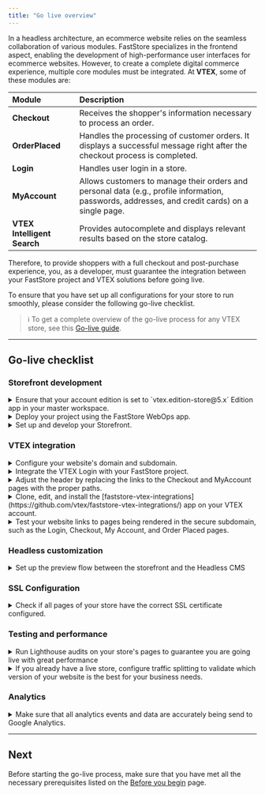 ```yaml
---
title: "Go live overview"
---
```


In a headless architecture, an ecommerce website relies on the seamless collaboration of various modules. FastStore specializes in the frontend aspect, enabling the development of high-performance user interfaces for ecommerce websites. However, to create a complete digital commerce experience, multiple core modules must be integrated. At **VTEX**, some of these modules are:

| Module                      | Description                                                                                                                                     |
| :-------------------------- | :---------------------------------------------------------------------------------------------------------------------------------------------- |
| **Checkout**                | Receives the shopper's information necessary to process an order.                                                                               |
| **OrderPlaced**             | Handles the processing of customer orders. It displays a successful message right after the checkout process is completed.                      |
| **Login**                   | Handles user login in a store.                                                                                                                  |
| **MyAccount**               | Allows customers to manage their orders and personal data (e.g., profile information, passwords, addresses, and credit cards) on a single page. |
| **VTEX Intelligent Search** | Provides autocomplete and displays relevant results based on the store catalog.                                                                 |

Therefore, to provide shoppers with a full checkout and post-purchase experience, you, as a developer, must guarantee the integration between your FastStore project and VTEX solutions before going live.

To ensure that you have set up all configurations for your store to run smoothly, please consider the following go-live checklist.

> ℹ️ To get a complete overview of the go-live process for any VTEX store, see this [Go-live guide](https://help.vtex.com/tracks/go-live-your-store--4Ns5FxIiksmjsdX2yOTduM/1iP90RcJvlrfQhnlxM54wo).

---

## Go-live checklist

### Storefront development

<CheckboxField label="Checking the account edition" id="checkboxfield-account" />
<details>
<summary>Ensure that your account edition is set to `vtex.edition-store@5.x` Edition app in your master workspace.</summary>

<table class="nx-simple-table">
<thead>
<tr>
    <th>Management</th>
    <th>Reference</th>
</tr>
</thead>
<tbody>
<tr>
    <td>Agency and VTEX Support</td>
    <td>If your account uses a different Edition App version, <a href="https://help.vtex.com/en/support">open a support ticket</a> requesting the installation of the vtex.edition-store@5.x.</td>
</tr>
</tbody>
</table>
</details>

<CheckboxField label="Deploying with FastStore WebOps" id="checkboxfield-onboarding" />
<details>
<summary>Deploy your project using the FastStore WebOps app.</summary>

<table class="nx-simple-table">
<thead>
<tr>
    <th>Management</th>
    <th>Reference</th>
</tr>
</thead>
<tbody>
<tr>
    <td>Agency</td>
    <td><a class="" href="https://developers.vtex.com/docs/guides/faststore/1-onboarding-overview">FastStore WebOps</a></td>
</tr>
</tbody>
</table>
</details>

<CheckboxField label="Setting up the project" id="checkboxfield-setting-up" />
<details>
<summary>Set up and develop your Storefront.</summary>

<table class="nx-simple-table">
  <thead>
    <tr>
      <th>Management</th>
      <th>Reference</th>
    </tr>
  </thead>
  <tbody>
    <tr>
      <td>Agency</td>
      <td>
        <a href="https://developers.vtex.com/docs/guides/faststore/getting-started-2-setting-up-the-project">
          Setting up the project
        </a>
      </td>
    </tr>
  </tbody>
</table>

</details>

### VTEX integration

<CheckboxField label="Configuring external DNS for a custom domain" id="checkboxfield-dns" />
<details>
<summary>Configure your website's domain and subdomain.</summary>

<table class="nx-simple-table">
  <thead>
    <tr>
      <th>Management</th>
      <th>Reference</th>
    </tr>
  </thead>
  <tbody>
    <tr>
      <td>Agency and VTEX Support</td>
      <td>
        <a href="https://developers.vtex.com/docs/guides/faststore/go-live-1-configuring-external-dns">
          Configuring external DNS for a custom domain
        </a>
      </td>
    </tr>
  </tbody>
</table>

</details>

<CheckboxField label="Integrating the VTEX Login" id="checkboxfield-login" />
<details>
<summary>Integrate the VTEX Login with your FastStore project.</summary>

<table class="nx-simple-table">
  <thead>
    <tr>
      <th>Management</th>
      <th>Reference</th>
    </tr>
  </thead>
  <tbody>
    <tr>
      <td>Agency and VTEX Support</td>
      <td>
        <a href="https://developers.vtex.com/docs/guides/faststore/go-live-2-integrating-the-the-vtex-login">
          Integrating the VTEX Login
        </a>
      </td>
    </tr>
  </tbody>
</table>

</details>

<CheckboxField label="Integrating the VTEX Checkout" id="checkboxfield-checkout" />
<details>
<summary>Adjust the header by replacing the links to the Checkout and MyAccount pages with the proper paths.</summary>

<table class="nx-simple-table">
  <thead>
    <tr>
      <th>Management</th>
      <th>Reference</th>
    </tr>
  </thead>
  <tbody>
    <tr>
      <td>Agency and VTEX Support</td>
      <td>
        <a href="https://developers.vtex.com/docs/guides/faststore/go-live-3-integrating-the-vtex-checkout">
          Integrating the VTEX Checkout
        </a>
      </td>
    </tr>
  </tbody>
</table>

</details>

<CheckboxField label="Integrating the VTEX Order Placed and My Account" id="checkboxfield-my-account" />
<details>
<summary>Clone, edit, and install the [faststore-vtex-integrations](https://github.com/vtex/faststore-vtex-integrations/) app on your VTEX account.</summary>

<table class="nx-simple-table">
<thead>
<tr>
  <th>Management</th>
  <th>Reference</th>
</tr>
</thead>
<tbody>
<tr>
  <td>Agency and VTEX Support</td>
  <td><a href="https://developers.vtex.com/docs/guides/faststore/go-live-4-integrating-the-vtex-order-placed-and-my-account">Integrating the VTEX Order Placed and My Account</a></td>
</tr>
</tbody>
</table>
</details>

<CheckboxField label="Checking the pages in the secure domain" id="checkboxfield-domain" />
<details>
<summary>Test your website links to pages being rendered in the secure subdomain, such as the Login, Checkout, My Account, and Order Placed pages.</summary>

**Management**: Agency

</details>

### Headless customization

<CheckboxField label="Integrating the storefront with VTEX Headless CMS" id="checkboxfield-cms" />
<details>
<summary>Set up the preview flow between the storefront and the Headless CMS</summary>

<table class="nx-simple-table">
  <thead>
    <tr>
      <th>Management</th>
      <th>Reference</th>
    </tr>
  </thead>
  <tbody>
    <tr>
      <td>Agency</td>
      <td>
        <a href="https://developers.vtex.com/docs/guides/faststore/headless-cms-overview">VTEX Headless CMS</a>
      </td>
    </tr>
  </tbody>
</table>

</details>

### SSL Configuration

<CheckboxField label="Checking the pages SSL certificate" id="checkboxfield-ssl" />
<details>
<summary>Check if all pages of your store have the correct SSL certificate configured.</summary>

**Management:** Agency

</details>

### Testing and performance

<CheckboxField label="Performing Lighthouse audits" id="checkboxfield-lh" />
<details>
<summary>Run Lighthouse audits on your store's pages to guarantee you are going live with great performance</summary>

**Management:** Agency

<ul>
<li>Run Lighthouse audits on your store's Home Page, Product Listing Page (PLP), Product Details Page (PDP), and custom pages.</li>
<li>All pages must have Lighthouse Score equal or more than 60 on mobile devices.</li>
<li>Any publication will be automatically blocked by the system until all checks pass.</li>
<li>For more information about store performance, refer to the <a href="https://developers.vtex.com/docs/guides/faststore/managing-performance-overview">Managing performance</a> track and the <a href="https://developers.vtex.com/docs/guides/faststore/1-onboarding-dashboard#integrations">Lighthouse Integration on WebOps</a> guide.</li>
</ul>
</details>

<CheckboxField label="Setting up Traffic Splitting" id="checkboxfield-traffic" />
<details>
<summary>If you already have a live store, configure traffic splitting to validate which version of your website is the best for your business needs.</summary>

**Management:** VTEX Support

</details>

### Analytics

<CheckboxField label="Managing the Analytics module" id="checkboxfield-analytics" />
<details>
<summary>Make sure that all analytics events and data are accurately being send to Google Analytics.</summary>

<table class="nx-simple-table">
<thead>
<tr>
    <th>Management</th>
    <th>Reference</th>
</tr>
</thead>
<tbody>
<tr>
    <td>Agency</td>
    <td>
        <a href="https://developers.vtex.com/docs/guides/faststore/analytics-overview">FastStore Analytics</a>
    </td>
</tr>
</tbody>
</table>
</details>

---

## Next

Before starting the go-live process, make sure that you have met all the necessary prerequisites listed on the [Before you begin](https://developers.vtex.com/docs/guides/faststore/go-live-before-you-begin) page.
